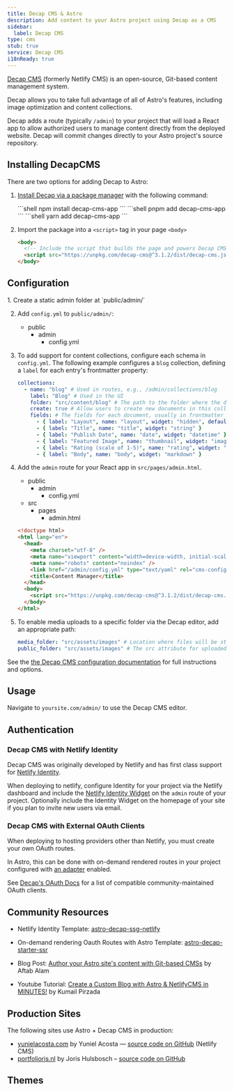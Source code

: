 ```yaml
---
title: Decap CMS & Astro
description: Add content to your Astro project using Decap as a CMS
sidebar:
  label: Decap CMS
type: cms
stub: true
service: Decap CMS
i18nReady: true
---
```


[Decap CMS](https://www.decapcms.org/) (formerly Netlify CMS) is an open-source, Git-based content management system.

Decap allows you to take full advantage of all of Astro's features, including image optimization and content collections.

Decap adds a route (typically `/admin`) to your project that will load a React app to allow authorized users to manage content directly from the deployed website. Decap will commit changes directly to your Astro project's source repository.

## Installing DecapCMS

There are two options for adding Decap to Astro:

1. [Install Decap via a package manager](https://decapcms.org/docs/install-decap-cms/#installing-with-npm) with the following command:


    <PackageManagerTabs>
      <Fragment slot="npm">
      ```shell
      npm install decap-cms-app
      ```
      </Fragment>
      <Fragment slot="pnpm">
      ```shell
      pnpm add decap-cms-app
      ```
      </Fragment>
      <Fragment slot="yarn">
      ```shell
      yarn add decap-cms-app
      ```
      </Fragment>
    </PackageManagerTabs>
 
 
2. Import the package into a `<script>` tag in your page `<body>`

	```html title='/admin'
    <body>
      <!-- Include the script that builds the page and powers Decap CMS -->
      <script src="https://unpkg.com/decap-cms@^3.1.2/dist/decap-cms.js"></script>
    </body>
	```
 

## Configuration

<Steps>
1. Create a static admin folder at `public/admin/`

2. Add `config.yml` to `public/admin/`:
    <FileTree>
      - public
        - admin
          - config.yml
    </FileTree>

3. To add support for content collections, configure each schema in `config.yml`. The following example configures a `blog` collection, defining a `label` for each entry's frontmatter property:

    ```yml title="/public/admin/config.yml"
    collections:
      - name: "blog" # Used in routes, e.g., /admin/collections/blog
        label: "Blog" # Used in the UI
        folder: "src/content/blog" # The path to the folder where the documents are stored
        create: true # Allow users to create new documents in this collection
        fields: # The fields for each document, usually in frontmatter
          - { label: "Layout", name: "layout", widget: "hidden", default: "blog" }
          - { label: "Title", name: "title", widget: "string" }
          - { label: "Publish Date", name: "date", widget: "datetime" }
          - { label: "Featured Image", name: "thumbnail", widget: "image" }
          - { label: "Rating (scale of 1-5)", name: "rating", widget: "number" }
          - { label: "Body", name: "body", widget: "markdown" }
    ```

4. Add the `admin` route for your React app in `src/pages/admin.html`.
    <FileTree>
    - public
      - admin
         - config.yml
    - src
      - pages
        - admin.html
    </FileTree>

    ```html title="/src/pages/admin.html" {7, 11}
    <!doctype html>
    <html lang="en">
      <head>
        <meta charset="utf-8" />
        <meta name="viewport" content="width=device-width, initial-scale=1.0" />
        <meta name="robots" content="noindex" />
        <link href="/admin/config.yml" type="text/yaml" rel="cms-config-url" />
        <title>Content Manager</title>
      </head>
      <body>
        <script src="https://unpkg.com/decap-cms@^3.1.2/dist/decap-cms.js"></script>
      </body>
    </html>
    ```

5. To enable media uploads to a specific folder via the Decap editor, add an appropriate path:
    ```yml title="/public/admin/config.yml"
    media_folder: "src/assets/images" # Location where files will be stored in the repo 
    public_folder: "src/assets/images" # The src attribute for uploaded media
    ```
</Steps>

See the [the Decap CMS configuration documentation](https://decapcms.org/docs/configure-decap-cms/) for full instructions and options.

## Usage
Navigate to `yoursite.com/admin/` to use the Decap CMS editor.

## Authentication

### Decap CMS with Netlify Identity

Decap CMS was originally developed by Netlify and has first class support for [Netlify Identity](https://docs.netlify.com/security/secure-access-to-sites/identity/).

When deploying to netlify, configure Identity for your project via the Netlify dashboard and include the [Netlify Identity Widget](https://github.com/netlify/netlify-identity-widget) on the `admin` route of your project. Optionally include the Identity Widget on the homepage of your site if you plan to invite new users via email.

### Decap CMS with External OAuth Clients

When deploying to hosting providers other than Netlify, you must create your own OAuth routes.

In Astro, this can be done with on-demand rendered routes in your project configured with [an adapter](/en/guides/on-demand-rendering/) enabled.

See [Decap's OAuth Docs](https://decapcms.org/docs/external-oauth-clients/) for a list of compatible community-maintained OAuth clients.

## Community Resources 

- Netlify Identity Template: [astro-decap-ssg-netlify](https://github.com/OliverSpeir/astro-decap-ssg-netlify-identity)

- On-demand rendering Oauth Routes with Astro Template: [astro-decap-starter-ssr](https://github.com/OliverSpeir/astro-decap-starter-ssr)

- Blog Post: [Author your Astro site's content with Git-based CMSs](https://aalam.vercel.app/blog/astro-and-git-cms-netlify) by Aftab Alam 

- Youtube Tutorial: [Create a Custom Blog with Astro & NetlifyCMS in MINUTES!](https://www.youtube.com/watch?v=3yip2wSRX_4) by Kumail Pirzada

## Production Sites

The following sites use Astro + Decap CMS in production:

- [yunielacosta.com](https://www.yunielacosta.com/) by Yuniel Acosta — [source code on GitHub](https://github.com/yacosta738/yacosta738.github.io) (Netlify CMS)
- [portfolioris.nl](https://www.portfolioris.nl/) by Joris Hulsbosch – [source code on GitHub](https://github.com/portfolioris/portfolioris.nl)

## Themes

<Grid >
  <Card title="Astros" href="https://astro.build/themes/details/astros" thumbnail="astros.png"/>
  <Card title="Enhanced Astro Starter" href="https://astro.build/themes/details/enhanced-astro-starter" thumbnail="enhanced-astro-starter.png"/>
  <Card title="Astro Decap CMS Starter" href="https://astro.build/themes/details/astro-decap-cms-starter" thumbnail="astro-decap-starter.png"/>
</Grid>
